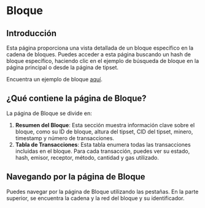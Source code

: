 # Bloque

## Introducción

Esta página proporciona una vista detallada de un bloque específico en la cadena de bloques. Puedes acceder a esta página buscando un hash de bloque específico, haciendo clic en el ejemplo de búsqueda de bloque en la página principal o desde la página de tipset.

Encuentra un ejemplo de bloque [aquí](https://beryx.zondax.ch/v1/search/fil/mainnet/block-cid/bafy2bzaceb2udtsfnbz6viwq3mscy4msh4tcr5lhy7fscweovpsk4ksnl4sgu).

## ¿Qué contiene la página de Bloque?

La página de Bloque se divide en:

1. **Resumen del Bloque**: Esta sección muestra información clave sobre el bloque, como su ID de bloque, altura del tipset, CID del tipset, minero, timestamp y número de transacciones.
2. **Tabla de Transacciones**: Esta tabla enumera todas las transacciones incluidas en el bloque. Para cada transacción, puedes ver su estado, hash, emisor, receptor, método, cantidad y gas utilizado.

## Navegando por la página de Bloque

Puedes navegar por la página de Bloque utilizando las pestañas. En la parte superior, se encuentra la cadena y la red del bloque y su identificador.
